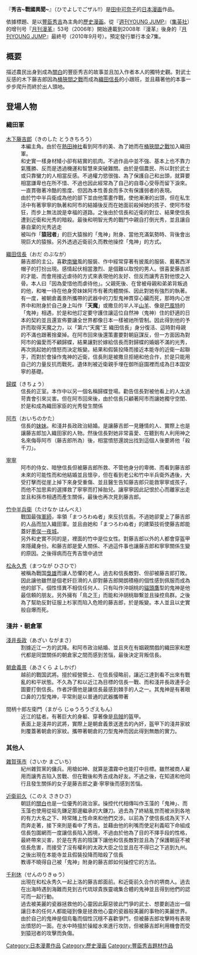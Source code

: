 {{Infobox animanga/Headerofja
|標題= 秀吉~戰國異聞~
|圖像=
|尺寸= 
|說明= 
|日文名稱= 秀吉でごザル!!
|英文名稱= 
|假名= ひでよしでごザル!!
|羅馬字= Hideyoshidegozaru!!
|類型= [[歷史|歷史]]、[[奇幻|奇幻]]
}}
{{Infobox animanga/Manga
|標題= 秀吉~戰國異聞~
|作者= [[田中可奈子|田中可奈子]]
|作畫=
|出版社= {{flagicon|Japan}} [[集英社|集英社]]<br />{{flagicon|Taiwan}} [[東立出版社|東立出版社]]
|其他出版社=
|連載雜誌= [[月刊Young_Jump|月刊Young Jump]]
|label= KCMagazine
|發售日=
|開始= 2006年
|結束= 2010年
|冊數= 全7卷
|話數=
|其他=
}}
{{Infobox animanga/Footerofja}}


『'''秀吉~戰國異聞~'''』（ひでよしでごザル!!）是[[田中可奈子|田中可奈子]]的[[日本|日本]][[漫画|漫画]]作品。

依據標題、是以[[豐臣秀吉|豐臣秀吉]]為主角的[[歷史漫画|歷史漫画]]。從『[[週刊YOUNG_JUMP|週刊YOUNG JUMP]]』（[[集英社|集英社]]）的增刊号『[[月刊漫革|月刊漫革]]』53号（2006年）開始連載到2008年『漫革』後身的『[[月刊YOUNG_JUMP|月刊YOUNG JUMP]]』最終号（2010年9月号）。預定發行單行本全7集。

== 概要 ==
描述農民出身到成為[[關白|關白]]的豐臣秀吉的故事並且加入作者本人的獨特史觀。對武士反感的木下藤吉郎因為[[桶狹間之戰|桶狹間之戰]]而成為[[織田信長|織田信長]]的小跟班，並且藉著他的本事一步步爬升而終於出人頭地。

== 登場人物 ==
=== 織田軍 ===
;[[豐臣秀吉|木下藤吉郎]]（きのした とうきちろう）
:本編主角。由於在[[熱田神宮|熱田神社]]看到阿市的美、為了她而在[[桶狹間之戰|桶狹間之戰]]加入織田軍。
:和史實一樣身材矮小卻有結實的肌肉。不過作品中並不強、基本上也不靠力氣獲勝、反而是透過機運和智慧來突破難關。由於是個農民、所以對於武士或只靠蠻力的人相當反感。不過權力慾很強、為了保護自己和出頭，就算要相當謙卑也在所不惜、不過也因此經常為了自己的自尊心受辱而留下淚來。一直貫徹著冷酷的態度、但因為本性善良而多次有保護弱者的表現。
:由於竹中半兵衛成為他的部下並由他策畫作戰，使他漸漸的出頭，但在私生活中有著寧寧的執著和阿市的結婚後反而在她面前殺掉她的孩子、使阿市發狂，而步上無法說是幸福的道路。之後由於信長和近衛的對立、結果使信長遭到近衛和光秀的暗殺。最後和明智光秀的戰鬥中親自打倒光秀，並且讓自暴自棄的光秀逃走
:被叫作「'''猿冠者'''」的巨大猿猴的「鬼神」附身、當他充滿氣勢時、背後會出現巨大的猿猴。另外透過近衛前久而教他操控「鬼神」的方式。

;[[織田信長|織田信長]]（おだ のぶなが）
:藤吉郎的主公。喜歡[[南蠻|南蠻]]風的服裝、作中經常穿著有披風的服裝、戴著西洋帽子的打扮出現。感情起伏相當激烈、是個難以取悅的男人。很喜愛藤吉郎的才能、而會用接近虐待的方式來表現他的友好、但反而讓秀吉對他恨之入骨。本人曰「因為愛惜他而虐待他」。父親死後、在曾被母親和弟弟背叛過的他，和唯一待在他身旁妹妹阿市有著肉體關係、因此對她有強烈的執著。
:有一度，被朝倉義景所攜帶的武器中的刀型鬼神貫穿心臟而死，那時内心世界中和附身於自己身上叫作「'''天魔'''」或撒旦的半人半[[山羊|山羊]]、像是[[巴風特|巴風特]]的「鬼神」相遇，於是和他訂定要守護住讓這位自然神（鬼神）住的舒適的日本的契約並且還宣佈要讓全世界都像日本一樣被祂所管制。因此得到他的予許而取得天魔之力，以「第六“天魔”王 織田信長」身分復活、這時對母親的不滿也跟著捨棄掉。在阿市回來後還策畫要對朝庭謀反，但一方面因為對阿市的偏愛而不顧歸蝶，結果讓對於嫁給信長而對歸蝶的婚姻不滿的光秀，再次挑起她的憤怒而決定叛變。結果和假裝投降而接近本能寺的近衛一起聯手，而對於會操作鬼神的近衛，信長則是被撒旦拒絕和他合作，於是只能用自己的力量反抗而戰死。遺体則被近衛親手埋在御所庭園裡而成為日本国安寧的基礎。

;[[濃姬|歸蝶]]（きちょう）
:信長的正室。本作中以另一個名稱歸蝶登場。勸告信長對被他看上的人太過苛責會引來災害。但在阿市回來後，由於信長只顧著阿市而讓她獨守空閨、於是和成為織田家臣的光秀發生關係

;[[阿市|阿市]]（おいちのかた）
:信長的[[妹妹|妹妹]]。和淺井長政政治結婚。是讓藤吉郎一見鍾情的人、實際上也是讓藤吉郎加入織田家的人物。然後信長對她非常喜愛、在聽到有人利用神之名來侮辱阿市（藤吉郎所為）後，相當憤怒還說出找到這個人後要將他「殺千刀」。

;[[高台院|寧寧]]
:阿市的侍女、暗戀信長但被藤吉郎所救、不管他身分的卑微、而看到藤吉郎未來的可能性而和他結婚並且懷孕，但在看到老公和竹中半兵衛外遇後，大受打擊而從崖上掉下來身受重傷、並且醫生告知藤吉郎只能救寧寧或孩子，而他不加思索的選擇救了寧寧而打掉胎兒。讓寧寧因此記恨於心而離家出走並且和孫市相遇而產生關係，最後也再次見到藤吉郎。

;[[竹中重治|竹中半兵衛]]（たけなか はんべえ）
:戰国最強[[軍師|軍師]]，率領「まつろわぬ者」來反抗信長。不過她卻愛上了藤吉郎的人品而加入織田軍。並且由她和「まつろわぬ者」的建築技術使藤吉郎能蓋好[[墨俣城|墨俣一夜城]]。
:另外和史實不同的是，裡面的竹中是位女性。對藤吉郎以外的人都會穿盔甲來隱藏身份。和藤吉郎是愛人關係、不過這件事也讓藤吉郎和寧寧關係生變的原因。之後得病而在秀吉懷中過世

;[[松永久秀|松永久秀]]（まつなが ひさひで）
:被稱為戰国[[梟雄|梟雄]]而讓人恐懼的老人。過去和信長敵對、但卻被藤吉郎打敗。因此讓他雖然是個老奸巨滑的人卻對藤吉郎開朗積極的個性感到佩服而成為他的部下。個性怪異不相信任何人、只有叫作沖胡桃的[[貓頭鷹|貓頭鷹]]型的鬼神是他最信頼的朋友。另外擁有「鳥之王」而能和沖胡桃聯繫並且操控鳥群。之後為了幫助反對征服上杉家而陷入危險的藤吉郎，於是叛變。本人並且以史實般自爆而死。

=== 淺井・朝倉軍 ===
;[[淺井長政|淺井長政]]（あざい ながまさ）
:割據近江一方的武降。和阿市政治結婚、並且夾在有姻親關戲的織田家和歷代都是同盟關係的朝倉家之間而感到苦惱，最後決定背叛信長。

;[[朝倉義景|朝倉義景]]（あさくら よしかげ）
:越前的戰国武將。擅於經營領土、在信長侵略前，讓近江達到看不出來有戰亂的和平狀態。不久為了和以近江為目標的信長一戰、而和淺井長政連手企圖要打倒信長。作者評價他是讓信長最感到棘手的人之一。其鬼神是有著眼口鼻的刀型鬼神，平常則是以普通的武器攜帶著

;間柄十郎左衛門（まがら じゅうろうざえもん）
:近江的猛者。有著巨大的身軀、穿著像是[[烏賊|烏賊]]的盔甲。
:表面上是淺井的武將，實際上是朝倉義景送進去的內奸，盔甲下的淺井家紋則覆蓋著朝倉的家紋。攜帶著朝倉的刀型鬼神而因此得到無敵的實力。

=== 其他人 ===
;[[雜賀孫市|雜賀孫市]]（さいか まごいち）
:紀州雜賀黨的傭兵。用槍如神、就算是濃霧中也能打中目標。雖然被商人雇用而讓秀吉陷入苦戰、但在戰後和秀吉成為好友。不過之後，在知道和他同行且發生關係的女子是藤吉郎之妻‧寧寧後而感到苦惱。

;[[近衛前久|近衛前久]]（このえ さきひさ）
:朝廷的[[關白|關白]]也是一位優秀的政治家。操控代代相傳叫作玉藻的「鬼神」、而玉藻也使用從祖先鎌足那邊繼承的大鎌刀。過去為了終結亂世而被派到各地的有力大名之下、時常賭上性命來和他們交涉。以前為了使信長成為天下人而奔走著，接下來則是看中了秀吉。並藉由他的利嘴而使足利義昭下命組成信長包圍網而一度讓信長陷入困境，不過由於他為了目的不擇手段的性格，最終帶來災害，於是在秀吉的陰謀下讓他和信長敵對並且為了保護朝庭不被信長危害，而接受了沒有權利的太政大臣之位並且在不得已之下逃到九州。之後出現在本能寺並且假裝投降而暗殺了信長
:教導不曉得自己被「鬼神」附身的藤吉郎如何操控它的方法。

;[[千利休|千利休]]（せんのりきゅう）
:出現在和松永秀久一起上洛的藤吉郎面前。和近衛前久合作的堺商人。過去在出海時遇到海難而見到古代琉球貴族靈魂集合體的鬼神並且得到他們的認可而一起行動。
:過去被美麗的瓷器拯救他的心靈因此厭惡彼此鬥爭的武士、想要創造出一個讓日本的任何人都能碰到像是拯救他心靈的瓷器般美麗的事物的美麗世界。
:由於自己的鬼神是個烏龜而個性沉穩不喜歡爭鬥，但被藤吉郎攻擊時有表現出憤怒的一面。在水中時擅於操縱水來進行攻防，但被藤吉郎利用機會而受到猿冠者的攻擊而負傷。

{{DEFAULTSORT:Hideyoshidegozaru!!}}
[[Category:日本漫畫作品|Category:日本漫畫作品]]
[[Category:歷史漫画|Category:歷史漫画]]
[[Category:豐臣秀吉題材作品|Category:豐臣秀吉題材作品]]